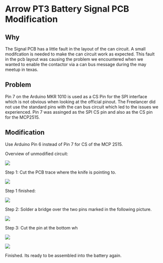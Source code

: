 # Arrow PT3 Battery Signal PCB Modification

## Why

The Signal PCB has a little fault in the layout of the can circuit. A small modifcation is needed to make the can circuit work as expected. This fault in the pcb layout was causing the problem we encountered when we wanted to enable the contactor via a can bus message during the may meetup in texas.

## Problem

Pin 7 on the Arduino MKR 1010 is used as a CS Pin for the SPI interface which is not obvious when looking at the official pinout. The Freelancer did not use the standard pins with the can bus circuit which led to the issues we experienced. Pin 7 was assinged as the SPI CS pin and also as the CS pin for the MCP2515.

## Modification

Use Arduino Pin 6 instead of Pin 7 for CS of the MCP 2515.

Overview of unmodified circuit:

![](https://holocron.so/uploads/cc43d8fc-img-20240709-121717403.jpg.jpeg)

Step 1: Cut the PCB trace where the knife is pointing to.

![](https://holocron.so/uploads/a23eb4e0-img-20240709-121740744.jpg.jpeg)

Step 1 finished:

![](https://holocron.so/uploads/22c8657b-img-20240709-121917653-2.jpg.jpeg)

Step 2: Solder a bridge over the two pins marked in the following picture.

![](https://holocron.so/uploads/36eb5cdf-img-20240709-122034632-2.jpg.jpeg)

Step 3: Cut the pin at the bottom wh

![](https://holocron.so/uploads/66e7651b-img-20240709-122051713-2.jpg.jpeg)


![](https://holocron.so/uploads/27a50248-img-20240709-122114234-2.jpg.jpeg)

Finished. Its ready to be assembled into the battery again.
